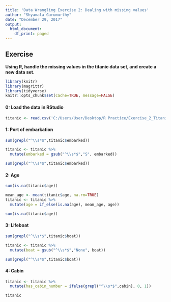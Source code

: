 ---
title: 'Data Wrangling Exercise 2: Dealing with missing values'
author: "Shyamala Gurumurthy"
date: "December 29, 2017"
output: 
  html_document: 
    df_print: paged
---

## Exercise
__Using R, handle the missing values in the titanic data set, and create a new data set.__

```{r setup, include=FALSE}
library(knitr)
library(magrittr)
library(tidyverse)
knitr::opts_chunk$set(cache=TRUE, message=FALSE)
```

#### 0: Load the data in RStudio
```{r}
titanic <- read.csv('C:/Users/User/Desktop/R Practice/Exercise_2_Titanic/titanic_original.csv', header = TRUE)
```


#### 1: Port of embarkation
```{r}
sum(grepl("^\\s*$",titanic$embarked))

titanic <- titanic %>%
  mutate(embarked = gsub("^\\s*$","S", embarked)) 

sum(grepl("^\\s*$",titanic$embarked))
```


#### 2: Age
```{r}
sum(is.na(titanic$age))

mean_age <- mean(titanic$age, na.rm=TRUE) 
titanic <- titanic %>%
  mutate(age = if_else(is.na(age), mean_age, age))

sum(is.na(titanic$age))
```


#### 3: Lifeboat
```{r}
sum(grepl("^\\s*$",titanic$boat))

titanic <- titanic %>%
  mutate(boat = gsub("^\\s*$","None", boat))

sum(grepl("^\\s*$",titanic$boat))
```


#### 4: Cabin
```{r}
titanic <- titanic %>%
  mutate(has_cabin_number = ifelse(grepl("^\\s*$",cabin), 0, 1))

titanic
```


